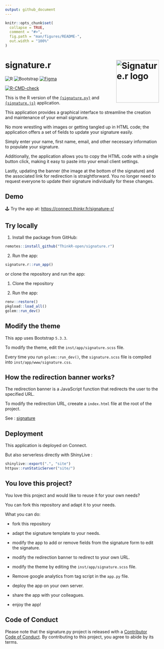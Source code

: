```yaml
---
output: github_document
---
```


<!-- README.md is generated from README.Rmd. Please edit that file -->

```r
knitr::opts_chunk$set(
  collapse = TRUE,
  comment = "#>",
  fig.path = "man/figures/README-",
  out.width = "100%"
)
```

# signature.r <img src="man/figures/hex.png" align="right" alt="Signature.r logo" style="height: 140px;"></a>

![R](https://img.shields.io/badge/r-%23276DC3.svg?style=for-the-badge&logo=r&logoColor=white)
![Bootstrap](https://img.shields.io/badge/bootstrap-%238511FA.svg?style=for-the-badge&logo=bootstrap&logoColor=white)
[![Figma](https://img.shields.io/badge/figma-%23F24E1E.svg?style=for-the-badge&logo=figma&logoColor=white)](https://www.figma.com/proto/u95KvEqgWLB8arxt7saZcJ/%7Bsignature%7D?node-id=705-5&t=xevegkmzONTrRyR3-8&scaling=contain&content-scaling=fixed&page-id=0%3A1&starting-point-node-id=705%3A5&hide-ui=1)

<!-- badges: start -->
[![R-CMD-check](https://github.com/ThinkR-open/signature.r/actions/workflows/R-CMD-check.yaml/badge.svg)](https://github.com/ThinkR-open/signature.r/actions/workflows/R-CMD-check.yaml)
<!-- badges: end -->

This is the R version of the [`{signature.py}`](https://github.com/ThinkR-open/signature.py) and [`{signature.js}`](https://github.com/ThinkR-open/signature.js) application.

This application provides a graphical interface to streamline the creation and maintenance of your email signature.

No more wrestling with images or getting tangled up in HTML code; the application offers a set of fields to update your signature easily.

Simply enter your name, first name, email, and other necessary information to populate your signature.

Additionally, the application allows you to copy the HTML code with a single button click, making it easy to paste into your email client settings.

Lastly, updating the banner (the image at the bottom of the signature) and the associated link for redirection is straightforward. You no longer need to request everyone to update their signature individually for these changes.

## Demo

🕹️ Try the app at:
[https://connect.thinkr.fr/signature-r/](https://connect.thinkr.fr/signature-r/)


## Try locally

1. Install the package from GitHub:

```r
remotes::install_github("ThinkR-open/signature.r")
```

2. Run the app:

```r
signature.r::run_app()
```

or clone the repository and run the app:

1. Clone the repository

2. Run the app:

```r
renv::restore()
pkgload::load_all()
golem::run_dev()
```

## Modify the theme

This app uses Bootstrap `5.3.3`.

To modify the theme, edit the `inst/app/signature.scss` file.

Every time you run `golem::run_dev()`, the `signature.scss` file is compiled into `inst/app/www/signature.css`.

## How the redirection banner works?

The redirection banner is a JavaScript function that redirects the user to the specified URL.

To modify the redirection URL, creeate a `index.html` file at the root of the project.

See : [signature](https://github.com/ThinkR-open/signature/)

## Deployment

This application is deployed on Connect. 

But also serverless directly with ShinyLive : 

```r
shinylive::export(".", "site")
httpuv::runStaticServer("site/")
```

## You love this project?

You love this project and would like to reuse it for your own needs?

You can fork this repository and adapt it to your needs.

What you can do:

- fork this repository

- adapt the signature template to your needs. 

- modify the app to add or remove fields from the signature form to edit the signature.

- modify the redirection banner to redirect to your own URL.

- modify the theme by editing the `inst/app/signature.scss` file.

- Remove google analytics from tag script in the `app.py` file.

- deploy the app on your own server.

- share the app with your colleagues.

- enjoy the app!


## Code of Conduct

Please note that the signature.py project is released with a [Contributor Code of Conduct](https://contributor-covenant.org/version/2/1/CODE_OF_CONDUCT.html). By contributing to this project, you agree to abide by its terms.
